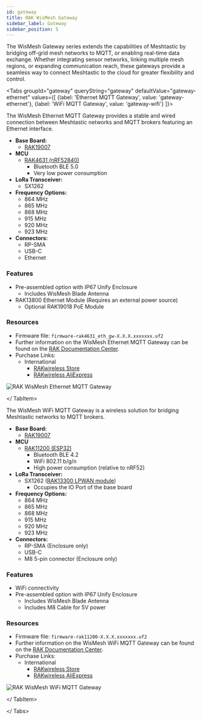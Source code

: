 ```yaml
---
id: gateway
title: RAK WisMesh Gateway
sidebar_label: Gateway
sidebar_position: 5
---
```



The WisMesh Gateway series extends the capabilities of Meshtastic by bridging off-grid mesh networks to MQTT, or enabling real-time data exchange. Whether integrating sensor networks, linking multiple mesh regions, or expanding communication reach, these gateways provide a seamless way to connect Meshtastic to the cloud for greater flexibility and control.

<Tabs
groupId="gateway"
queryString="gateway"
defaultValue="gateway-ethernet"
values={[
{label: 'Ethernet MQTT Gateway', value: 'gateway-ethernet'},
{label: 'WiFi MQTT Gateway', value: 'gateway-wifi'}
]}>

<TabItem value="gateway-ethernet">

The WisMesh Ethernet MQTT Gateway provides a stable and wired connection between Meshtastic networks and MQTT brokers featuring an Ethernet interface.

- **Base Board:**
  - [RAK19007](/docs/hardware/devices/rak-wireless/wisblock/base-board/?rakbase=RAK19007)
- **MCU**
  - [RAK4631 (nRF52840)](/docs/hardware/devices/rak-wireless/wisblock/core-module?rakcore=RAK4631)
    - Bluetooth BLE 5.0
    - Very low power consumption
- **LoRa Transceiver:**
  - SX1262
- **Frequency Options:**
  - 864 MHz
  - 865 MHz
  - 868 MHz
  - 915 MHz
  - 920 MHz
  - 923 MHz
- **Connectors:**
  - RP-SMA
  - USB-C
  - Ethernet

### Features

- Pre-assembled option with IP67 Unify Enclosure
  - Includes WisMesh Blade Antenna
- RAK13800 Ethernet Module (Requires an external power source)
  - Optional RAK19018 PoE Module

### Resources

- Firmware file: `firmware-rak4631_eth_gw-X.X.X.xxxxxxx.uf2`
- Further information on the WisMesh Ethernet MQTT Gateway can be found on the [RAK Documentation Center](https://docs.rakwireless.com/product-categories/meshtastic/wismesh-eth-mqtt-gw/).
- Purchase Links:
  - International
    - [RAKwireless Store](https://store.rakwireless.com/products/wismesh-ethernet-gateway?utm_source=website_partner&utm_medium=referral&utm_campaign=meshtastic_rak_collab)
    - [RAKwireless AliExpress](https://www.AliExpress.com/item/3256801470547683.html?utm_source=website_partner&utm_medium=referral&utm_campaign=meshtastic_rak_collab)

![RAK WisMesh Ethernet MQTT Gateway](/img/hardware/rak/wismesh-ethernet-gateway.webp)

</ TabItem>

<TabItem value="gateway-wifi">

The WisMesh WiFi MQTT Gateway is a wireless solution for bridging Meshtastic networks to MQTT brokers.

- **Base Board:**
  - [RAK19007](/docs/hardware/devices/rak-wireless/wisblock/base-board/?rakbase=RAK19007)
- **MCU**
  - [RAK11200 (ESP32)](/docs/hardware/devices/rak-wireless/wisblock/core-module?rakcore=RAK11200)
    - Bluetooth BLE 4.2
    - WiFi 802.11 b/g/n
    - High power consumption (relative to nRF52)
- **LoRa Transceiver:**
  - SX1262 ([RAK13300 LPWAN module](https://store.rakwireless.com/products/rak13300-wisblock-lpwan))
    - Occupies the IO Port of the base board
- **Frequency Options:**
  - 864 MHz
  - 865 MHz
  - 868 MHz
  - 915 MHz
  - 920 MHz
  - 923 MHz
- **Connectors:**
  - RP-SMA (Enclosure only)
  - USB-C
  - M8 5-pin connector (Enclosure only)

### Features

- WiFi connectivity
- Pre-assembled option with IP67 Unify Enclosure
  - Includes WisMesh Blade Antenna
  - Includes M8 Cable for 5V power

### Resources

- Firmware file: `firmware-rak11200-X.X.X.xxxxxxx.uf2`
- Further information on the WisMesh WiFi MQTT Gateway can be found on the [RAK Documentation Center](https://docs.rakwireless.com/product-categories/meshtastic/wismesh-wifi-mqtt-gw/).
- Purchase Links:
  - International
    - [RAKwireless Store](https://store.rakwireless.com/products/wismesh-wifi-gateway?utm_source=website_partner&utm_medium=referral&utm_campaign=meshtastic_rak_collab)
    - [RAKwireless AliExpress](https://www.AliExpress.com/item/3256802139923708.html?utm_source=website_partner&utm_medium=referral&utm_campaign=meshtastic_rak_collab)

![RAK WisMesh WiFi MQTT Gateway](/img/hardware/rak/wismesh-wifi-gateway.webp)

</ TabItem>

</ Tabs>
